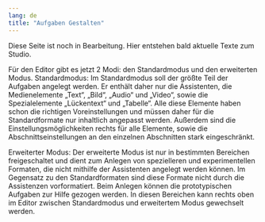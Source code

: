 ```yaml
---
lang: de
title: "Aufgaben Gestalten"
---
```


::: {.callout-note}
Diese Seite ist noch in Bearbeitung. Hier entstehen bald aktuelle Texte zum Studio.
:::

Für den Editor gibt es jetzt 2 Modi: den Standardmodus und den erweiterten Modus.
Standardmodus:
Im Standardmodus soll der größte Teil der Aufgaben angelegt werden. 
Er enthält daher nur die Assistenten, die Medienelemente „Text“, „Bild“, „Audio“ und „Video“, sowie die Spezialelemente „Lückentext“ und „Tabelle“. Alle diese Elemente haben schon die richtigen Voreinstellungen und müssen daher für die Standardformate nur inhaltlich angepasst werden.
Außerdem sind die Einstellungsmöglichkeiten rechts für alle Elemente, sowie die Abschnittseinstellungen an den einzelnen Abschnitten stark eingeschränkt. 

Erweiterter Modus:
Der erweiterte Modus ist nur in bestimmten Bereichen freigeschaltet und dient zum Anlegen von spezielleren und experimentellen Formaten, die nicht mithilfe der Assistenten angelegt werden können. Im Gegensatz zu den Standardformaten sind diese Formate nicht durch die Assistenzen vorformatiert. Beim Anlegen können die prototypischen Aufgaben zur Hilfe gezogen werden.
In diesen Bereichen kann rechts oben im Editor zwischen Standardmodus und erweitertem Modus gewechselt werden.
